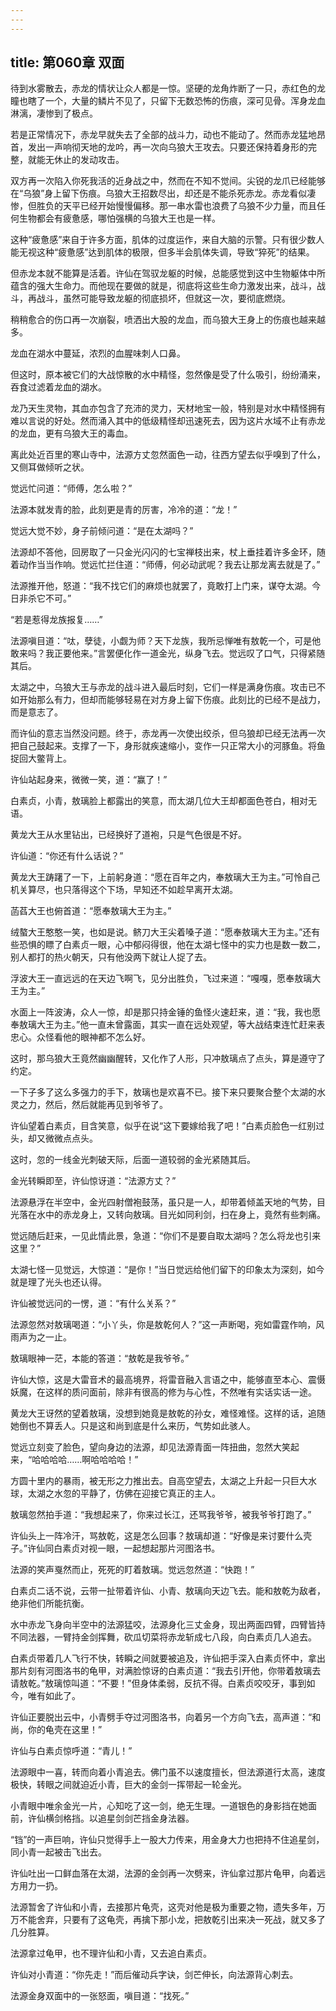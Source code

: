 ```yaml
---
---
---
```

title: 第060章 双面
---





待到水雾散去，赤龙的情状让众人都是一惊。坚硬的龙角炸断了一只，赤红色的龙瞳也瞎了一个，大量的鳞片不见了，只留下无数恐怖的伤痕，深可见骨。浑身龙血淋漓，凄惨到了极点。

若是正常情况下，赤龙早就失去了全部的战斗力，动也不能动了。然而赤龙猛地昂首，发出一声响彻天地的龙吟，再一次向乌狼大王攻去。只要还保持着身形的完整，就能无休止的发动攻击。

双方再一次陷入你死我活的近身战之中，然而在不知不觉间。尖锐的龙爪已经能够在“乌狼”身上留下伤痕。乌狼大王招数尽出，却还是不能杀死赤龙。赤龙看似凄惨，但胜负的天平已经开始慢慢偏移。那一串水雷也浪费了乌狼不少力量，而且任何生物都会有疲惫感，哪怕强横的乌狼大王也是一样。

这种“疲惫感”来自于许多方面，肌体的过度运作，来自大脑的示警。只有很少数人能无视这种“疲惫感”达到肌体的极限，但多半会肌体失调，导致“猝死”的结果。

但赤龙本就不能算是活着。许仙在驾驭龙躯的时候，总能感觉到这中生物躯体中所蕴含的强大生命力。而他现在要做的就是，彻底将这些生命力激发出来，战斗，战斗，再战斗，虽然可能导致龙躯的彻底损坏，但就这一次，要彻底燃烧。

稍稍愈合的伤口再一次崩裂，喷洒出大股的龙血，而乌狼大王身上的伤痕也越来越多。

龙血在湖水中蔓延，浓烈的血腥味刺人口鼻。

但这时，原本被它们的大战惊散的水中精怪，忽然像是受了什么吸引，纷纷涌来，吞食过滤着龙血的湖水。

龙乃天生灵物，其血亦包含了充沛的灵力，天材地宝一般，特别是对水中精怪拥有难以言说的好处。然而涌入其中的低级精怪却迅速死去，因为这片水域不止有赤龙的龙血，更有乌狼大王的毒血。

离此处近百里的寒山寺中，法源方丈忽然面色一动，往西方望去似乎嗅到了什么，又侧耳做倾听之状。

觉远忙问道：“师傅，怎么啦？”

法源本就发青的脸，此刻更是青的厉害，冷冷的道：“龙！”

觉远大觉不妙，身子前倾问道：“是在太湖吗？”

法源却不答他，回房取了一只金光闪闪的七宝禅枝出来，杖上垂挂着许多金环，随着动作当当作响。觉远忙拦住道：“师傅，何必动武呢？我去让那龙离去就是了。”

法源推开他，怒道：“我不找它们的麻烦也就罢了，竟敢打上门来，谋夺太湖。今日非杀它不可。”

“若是惹得龙族报复……”

法源嗔目道：“呔，孽徒，小觑为师？天下龙族，我所忌惮唯有敖乾一个，可是他敢来吗？我正要他来。”言罢便化作一道金光，纵身飞去。觉远叹了口气，只得紧随其后。

太湖之中，乌狼大王与赤龙的战斗进入最后时刻，它们一样是满身伤痕。攻击已不如开始那么有力，但却而能够轻易在对方身上留下伤痕。此刻比的已经不是战力，而是意志了。

而许仙的意志当然没问题。终于，赤龙再一次使出绞杀，但乌狼却已经无法再一次把自己鼓起来。支撑了一下，身形就疾速缩小，变作一只正常大小的河豚鱼。将鱼捉回大鳖背上。

许仙站起身来，微微一笑，道：“赢了！”

白素贞，小青，敖璃脸上都露出的笑意，而太湖几位大王却都面色苍白，相对无语。

黄龙大王从水里钻出，已经换好了道袍，只是气色很是不好。

许仙道：“你还有什么话说？”

黄龙大王踌躇了一下，上前躬身道：“愿在百年之内，奉敖璃大王为主。”可怜自己机关算尽，也只落得这个下场，早知还不如趁早离开太湖。

菡萏大王也俯首道：“愿奉敖璃大王为主。”

绒螯大王憨憨一笑，也如是说。鲚刀大王尖着嗓子道：“愿奉敖璃大王为主。”还有些恐惧的瞟了白素贞一眼，心中郁闷得很，他在太湖七怪中的实力也是数一数二，别人都打的热火朝天，只有他没两下就让人捉了去。

浮波大王一直远远的在天边飞啊飞，见分出胜负，飞过来道：“嘎嘎，愿奉敖璃大王为主。”

水面上一阵波涛，众人一惊，却是那只持金锤的鱼怪火速赶来，道：“我，我也愿奉敖璃大王为主。”他一直未曾露面，其实一直在远处观望，等大战结束连忙赶来表忠心。众怪看他的眼神都不怎么好。

这时，那乌狼大王竟然幽幽醒转，又化作了人形，只冲敖璃点了点头，算是遵守了约定。

一下子多了这么多强力的手下，敖璃也是欢喜不已。接下来只要聚合整个太湖的水灵之力，然后，然后就能再见到爷爷了。

许仙望着白素贞，目含笑意，似乎在说“这下要嫁给我了吧！”白素贞脸色一红别过头，却又微微点点头。

这时，忽的一线金光刺破天际，后面一道较弱的金光紧随其后。

金光转瞬即至，许仙惊讶道：“法源方丈？”

法源悬浮在半空中，金光四射僧袍鼓荡，虽只是一人，却带着倾盖天地的气势，目光落在水中的赤龙身上，又转向敖璃。目光如同利剑，扫在身上，竟然有些刺痛。

觉远随后赶来，一见此情此景，急道：“你们不是要自取太湖吗？怎么将龙也引来这里？”

太湖七怪一见觉远，大惊道：“是你！”当日觉远给他们留下的印象太为深刻，如今就是理了光头也还认得。

许仙被觉远问的一愣，道：“有什么关系？”

法源忽然对敖璃喝道：“小丫头，你是敖乾何人？”这一声断喝，宛如雷霆作响，风雨声为之一止。

敖璃眼神一茫，本能的答道：“敖乾是我爷爷。”

许仙大惊，这是大雷音术的最高境界，将雷音融入言语之中，能够直至本心、震慑妖魔，在这样的质问面前，除非有很高的修为与心性，不然唯有实话实话一途。

黄龙大王讶然的望着敖璃，没想到她竟是敖乾的孙女，难怪难怪。这样的话，追随她倒也不算丢人。只是这和尚到底是什么来历，气势如此骇人。

觉远立刻变了脸色，望向身边的法源，却见法源青面一阵扭曲，忽然大笑起来，“哈哈哈哈……啊哈哈哈哈！”

方圆十里内的暴雨，被无形之力推出去。自高空望去，太湖之上升起一只巨大水球，太湖之水忽的平静了，仿佛在迎接它真正的主人。

敖璃忽然拍手道：“我想起来了，你来过长江，还骂我爷爷，被我爷爷打跑了。”

许仙头上一阵冷汗，骂敖乾，这是怎么回事？敖璃却道：“好像是来讨要什么壳子。”许仙同白素贞对视一眼，一起想起那片河图洛书。

法源的笑声戛然而止，死死的盯着敖璃。觉远忽然道：“快跑！”

白素贞二话不说，云带一扯带着许仙、小青、敖璃向天边飞去。能和敖乾为敌者，绝非他们所能抗衡。

水中赤龙飞身向半空中的法源猛咬，法源身化三丈金身，现出两面四臂，四臂皆持不同法器，一臂持金剑挥舞，砍瓜切菜将赤龙斩成七八段，向白素贞几人追去。

白素贞带着几人飞行不快，转瞬之间就要被追及，许仙把手深入白素贞怀中，拿出那片刻有河图洛书的龟甲，对满脸惊讶的白素贞道：“我去引开他，你带着敖璃去请敖乾。”敖璃惊叫道：“不要！”但身体柔弱，反抗不得。白素贞咬咬牙，事到如今，唯有如此了。

许仙正要脱出云中，小青劈手夺过河图洛书，向着另一个方向飞去，高声道：“和尚，你的龟壳在这里！”

许仙与白素贞惊呼道：“青儿！”

法源眼中一喜，转而向着小青追去。佛门虽不以速度擅长，但法源道行太高，速度极快，转眼之间就迫近小青，巨大的金剑一挥带起一轮金光。

小青眼中唯余金光一片，心知吃了这一剑，绝无生理。一道银色的身影挡在她面前，许仙横剑格挡。以追星剑剑芒挡金身法器。

“铛”的一声巨响，许仙只觉得手上一股大力传来，用金身大力也把持不住追星剑，同小青一起被击飞出去。

许仙吐出一口鲜血落在太湖，法源的金剑再一次劈来，许仙拿过那片龟甲，向着远方用力一扔。

法源暂舍了许仙和小青，去接那片龟壳，这壳对他是极为重要之物，遗失多年，万万不能舍弃，只要有了这龟壳，再擒下那小龙，把敖乾引出来决一死战，就又多了几分胜算。

法源拿过龟甲，也不理许仙和小青，又去追白素贞。

许仙对小青道：“你先走！”而后催动兵字诀，剑芒伸长，向法源背心刺去。

法源金身双面中的一张怒面，嗔目道：“找死。”